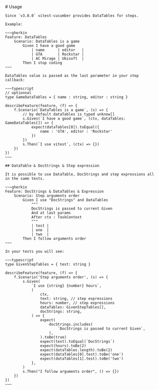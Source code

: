 
<Layout title="DataTables">
    # Usage

    Since `v3.8.0` vitest-cucumber provides DataTables for steps.

    Example:

    ~~~gherkin
    Feature: DataTables
        Scenario: DataTables is a game
            Given I have a good game
                | name      | editor   |
                | GTA       | Rockstar |
                | AC Mirage | Ubisoft  |
            Then I stop coding
    ~~~
    
    DataTables value is passed as the last parameter in your step callback: 

    ~~~typescript
    // optionnal
    type GameDataTables = { name : string, editor : string }

    describeFeature(feature, (f) => {
        f.Scenario(`DataTables is a game`, (s) => {
            // by default dataTables is typed unknow[]
            s.Given(`I have a good game`, (ctx, dataTables: GameDataTables[]) => {
                expect(dataTables[0]).toEqual({
                    name : 'GTA', editor : 'Rockstar'
                })
            })
            s.Then(`I use vitest`, (ctx) => {})
        })
    })
    ~~~

    ## DataTable & DocStrings & Step expression

    It is possible to use DataTable, DocStrings and step expressions all in the same tests.

    ~~~gherkin
    Feature: DocStrings & DataTables & Expression
        Scenario: Step arguments order
            Given I use "DocStrings" and DataTables
                """
                DocStrings is passed to current Given
                And at last params
                After ctx : TaskContext
                """
                | test |
                | one  |
                | two  |
            Then I follow arguments order
    ~~~
    
    In your tests you will see:

    ~~~typescript
    type GivenStepTables = { test: string }

    describeFeature(feature, (f) => {
        f.Scenario('Step arguments order', (s) => {
            s.Given(
                `I use {string} {number} hours`,
                (
                    ctx,
                    text: string, // step expressions
                    hours: number, // step expressions
                    dataTables: GivenStepTables[],
                    docStrings: string,
                ) => {
                    expect(
                        docStrings.includes(
                            `DocStrings is passed to current Given`,
                        ),
                    ).toBe(true)
                    expect(text).toEqual(`DocStrings`)
                    expect(hours).toBe(2)
                    expect(dataTables.length).toBe(2)
                    expect(dataTables[0].test).toBe('one')
                    expect(dataTables[1].test).toBe('two')
                },
            )
            s.Then("I follow arguments order", () => {})
        })
    })
    ~~~
</Layout>